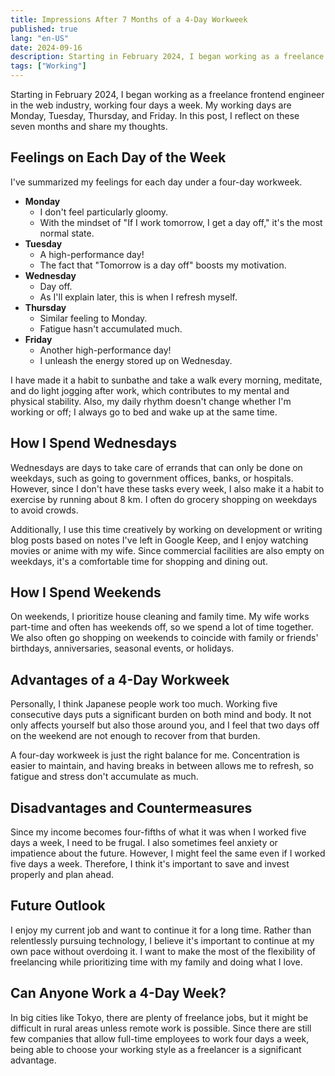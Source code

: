 ```yaml
---
title: Impressions After 7 Months of a 4-Day Workweek
published: true
lang: "en-US"
date: 2024-09-16
description: Starting in February 2024, I began working as a freelance frontend engineer in the web industry, working four days a week. My working days are Monday, Tuesday, Thursday, and Friday. In this post, I reflect on these seven months and share my thoughts.
tags: ["Working"]
---
```


Starting in February 2024, I began working as a freelance frontend engineer in the web industry, working four days a week. My working days are Monday, Tuesday, Thursday, and Friday. In this post, I reflect on these seven months and share my thoughts.

## Feelings on Each Day of the Week

I've summarized my feelings for each day under a four-day workweek.

- **Monday**
  - I don't feel particularly gloomy.
  - With the mindset of "If I work tomorrow, I get a day off," it's the most normal state.
- **Tuesday**  
  - A high-performance day!
  - The fact that "Tomorrow is a day off" boosts my motivation.
- **Wednesday**  
  - Day off.
  - As I'll explain later, this is when I refresh myself.
- **Thursday**  
  - Similar feeling to Monday.
  - Fatigue hasn't accumulated much.
- **Friday**  
  - Another high-performance day!
  - I unleash the energy stored up on Wednesday.

I have made it a habit to sunbathe and take a walk every morning, meditate, and do light jogging after work, which contributes to my mental and physical stability. Also, my daily rhythm doesn't change whether I'm working or off; I always go to bed and wake up at the same time.

## How I Spend Wednesdays

Wednesdays are days to take care of errands that can only be done on weekdays, such as going to government offices, banks, or hospitals. However, since I don't have these tasks every week, I also make it a habit to exercise by running about 8 km. I often do grocery shopping on weekdays to avoid crowds.

Additionally, I use this time creatively by working on development or writing blog posts based on notes I've left in Google Keep, and I enjoy watching movies or anime with my wife. Since commercial facilities are also empty on weekdays, it's a comfortable time for shopping and dining out.

## How I Spend Weekends

On weekends, I prioritize house cleaning and family time. My wife works part-time and often has weekends off, so we spend a lot of time together. We also often go shopping on weekends to coincide with family or friends' birthdays, anniversaries, seasonal events, or holidays.

## Advantages of a 4-Day Workweek

Personally, I think Japanese people work too much. Working five consecutive days puts a significant burden on both mind and body. It not only affects yourself but also those around you, and I feel that two days off on the weekend are not enough to recover from that burden.

A four-day workweek is just the right balance for me. Concentration is easier to maintain, and having breaks in between allows me to refresh, so fatigue and stress don't accumulate as much.

## Disadvantages and Countermeasures

Since my income becomes four-fifths of what it was when I worked five days a week, I need to be frugal. I also sometimes feel anxiety or impatience about the future. However, I might feel the same even if I worked five days a week. Therefore, I think it's important to save and invest properly and plan ahead.

## Future Outlook

I enjoy my current job and want to continue it for a long time. Rather than relentlessly pursuing technology, I believe it's important to continue at my own pace without overdoing it. I want to make the most of the flexibility of freelancing while prioritizing time with my family and doing what I love.

## Can Anyone Work a 4-Day Week?

In big cities like Tokyo, there are plenty of freelance jobs, but it might be difficult in rural areas unless remote work is possible. Since there are still few companies that allow full-time employees to work four days a week, being able to choose your working style as a freelancer is a significant advantage.
